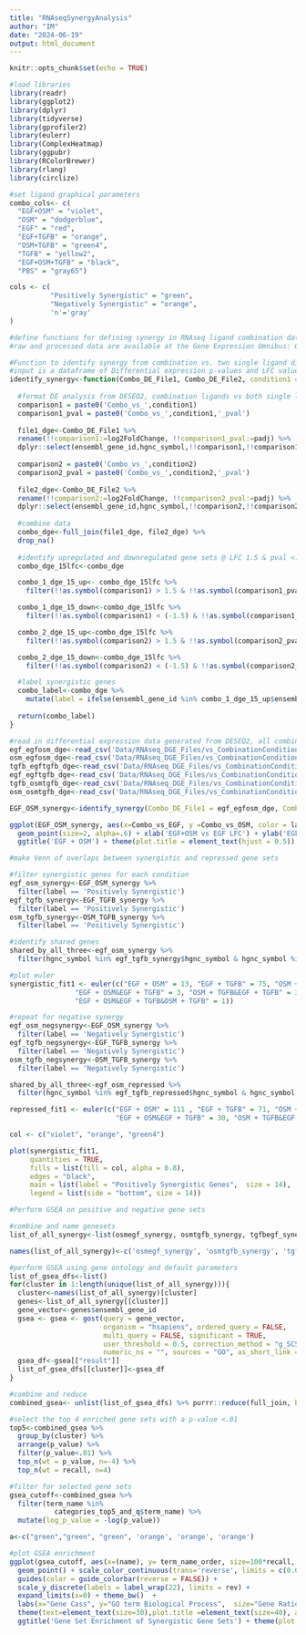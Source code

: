 ```yaml
---
title: "RNAseqSynergyAnalysis"
author: "IM"
date: "2024-06-19"
output: html_document
---
```


```r
knitr::opts_chunk$set(echo = TRUE)

#load libraries
library(readr)
library(ggplot2)
library(dplyr)
library(tidyverse)
library(gprofiler2)
library(eulerr)
library(ComplexHeatmap)
library(ggpubr)
library(RColorBrewer)
library(rlang)
library(circlize)

#set ligand graphical parameters
combo_cols<- c(
  "EGF+OSM" = "violet",
  "OSM" = "dodgerblue",
  "EGF" = "red",
  "EGF+TGFB" = "orange",
  "OSM+TGFB" = "green4",
  "TGFB" = "yellow2",
  "EGF+OSM+TGFB" = "black",
  "PBS" = "gray65")

cols <- c(
          "Positively Synergistic" = "green",
          "Negatively Synergistic" = "orange",
          'n'='gray'
)
```

```r
#define functions for defining synergy in RNAseq ligand combination data
#raw and processed data are available at the Gene Expression Omnibus: GSE282654

#Function to identify synergy from combination vs. two single ligand differential expression analysis
#input is a dataframe of Differential expression p-values and LFC values from DESEQ2
identify_synergy<-function(Combo_DE_File1, Combo_DE_File2, condition1 = 'EGF', condition2 = 'OSM',combocondition = 'EGF_OSM'){
  
  #format DE analysis from DESEQ2, combination ligands vs both single ligands
  comparison1 = paste0('Combo_vs_',condition1)
  comparison1_pval = paste0('Combo_vs_',condition1,'_pval')
  
  file1_dge<-Combo_DE_File1 %>%
  rename(!!comparison1:=log2FoldChange, !!comparison1_pval:=padj) %>%
  dplyr::select(ensembl_gene_id,hgnc_symbol,!!comparison1,!!comparison1_pval)
  
  comparison2 = paste0('Combo_vs_',condition2)
  comparison2_pval = paste0('Combo_vs_',condition2,'_pval')
  
  file2_dge<-Combo_DE_File2 %>%
  rename(!!comparison2:=log2FoldChange, !!comparison2_pval:=padj) %>%
  dplyr::select(ensembl_gene_id,hgnc_symbol,!!comparison2,!!comparison2_pval)
  
  #combine data
  combo_dge<-full_join(file1_dge, file2_dge) %>%
  drop_na() 
  
  #identify upregulated and downregulated gene sets @ LFC 1.5 & pval <.05 for both comparisons
  combo_dge_15lfc<-combo_dge

  combo_1_dge_15_up<- combo_dge_15lfc %>%
    filter(!!as.symbol(comparison1) > 1.5 & !!as.symbol(comparison1_pval) < .05) 

  combo_1_dge_15_down<-combo_dge_15lfc %>%
    filter(!!as.symbol(comparison1) < (-1.5) & !!as.symbol(comparison1_pval) < .05) 

  combo_2_dge_15_up<-combo_dge_15lfc %>%
    filter(!!as.symbol(comparison2) > 1.5 & !!as.symbol(comparison2_pval) < .05) 

  combo_2_dge_15_down<-combo_dge_15lfc %>%
    filter(!!as.symbol(comparison2) < (-1.5) & !!as.symbol(comparison2_pval) < .05) 

  #label synergistic genes
  combo_label<-combo_dge %>%
    mutate(label = ifelse(ensembl_gene_id %in% combo_1_dge_15_up$ensembl_gene_id & ensembl_gene_id %in% combo_2_dge_15_up$ensembl_gene_id, 'Positively Synergistic',ifelse(ensembl_gene_id %in% combo_1_dge_15_down$ensembl_gene_id & ensembl_gene_id %in% combo_2_dge_15_down$ensembl_gene_id, 'Negatively Synergistic', 'n')))
  
  return(combo_label)
}
```

```r
#read in differential expression data generated from DESEQ2, all combination conditions vs respective single ligands
egf_egfosm_dge<-read_csv('Data/RNAseq_DGE_Files/vs_CombinationConditions/MDD_ligandCombination_RNAseq_DETable_allGenes_EGF_OSM_vs_EGF.csv')
osm_egfosm_dge<-read_csv('Data/RNAseq_DGE_Files/vs_CombinationConditions/MDD_ligandCombination_RNAseq_DETable_allGenes_EGF_OSM_vs_OSM.csv')
tgfb_egftgfb_dge<-read_csv('Data/RNAseq_DGE_Files/vs_CombinationConditions/MDD_ligandCombination_RNAseq_DETable_allGenes_EGF_TGFB_vs_TGFB.csv')
egf_egftgfb_dge<-read_csv('Data/RNAseq_DGE_Files/vs_CombinationConditions/MDD_ligandCombination_RNAseq_DETable_allGenes_EGF_TGFB_vs_EGF.csv')
tgfb_osmtgfb_dge<-read_csv('Data/RNAseq_DGE_Files/vs_CombinationConditions/MDD_ligandCombination_RNAseq_DETable_allGenes_OSM_TGFB_vs_TGFB.csv')
osm_osmtgfb_dge<-read_csv('Data/RNAseq_DGE_Files/vs_CombinationConditions/MDD_ligandCombination_RNAseq_DETable_allGenes_OSM_TGFB_vs_OSM.csv')
```

```r
EGF_OSM_synergy<-identify_synergy(Combo_DE_File1 = egf_egfosm_dge, Combo_DE_File2 = osm_egfosm_dge, condition1 = 'EGF', condition2 = 'OSM',combocondition = 'EGF_OSM')

ggplot(EGF_OSM_synergy, aes(x=Combo_vs_EGF, y =Combo_vs_OSM, color = label)) +
  geom_point(size=2, alpha=.6) + xlab('EGF+OSM vs EGF LFC') + ylab('EGF+OSM vs OSM LFC') + scale_color_manual(values = cols, breaks = c('Positively Synergistic - 17 Genes','Negatively Synergistic - 148 Genes')) + ylim(-11, 11) + xlim(-11,11) + theme_bw() + geom_vline(xintercept =0, linetype = 2 ) + geom_hline(yintercept = 0, linetype = 2) + theme(text = element_text(size=21),legend.text = element_text(size=14), legend.position = c(.75, .95),legend.title=element_blank(), panel.grid.major = element_blank(), legend.key = element_rect(fill = "transparent", colour = "transparent"),legend.background = element_rect(fill = NA),panel.grid.minor = element_blank()) + 
  ggtitle('EGF + OSM') + theme(plot.title = element_text(hjust = 0.5)) + coord_fixed()

#make Venn of overlaps between synergistic and repressed gene sets

#filter synergistic genes for each condition
egf_osm_synergy<-EGF_OSM_synergy %>%
  filter(label == 'Positively Synergistic')
egf_tgfb_synergy<-EGF_TGFB_synergy %>%
  filter(label == 'Positively Synergistic')
osm_tgfb_synergy<-OSM_TGFB_synergy %>%
  filter(label == 'Positively Synergistic')

#identify shared genes
shared_by_all_three<-egf_osm_synergy %>%
  filter(hgnc_symbol %in% egf_tgfb_synergy$hgnc_symbol & hgnc_symbol %in% osm_tgfb_synergy$hgnc_symbol)

#plot euler
synergistic_fit1 <- euler(c("EGF + OSM" = 13, "EGF + TGFB" = 75, "OSM + TGFB" = 33,
                "EGF + OSM&EGF + TGFB" = 3, "OSM + TGFB&EGF + TGFB" = 31, 
                "EGF + OSM&EGF + TGFB&OSM + TGFB" = 1))

#repeat for negative synergy
egf_osm_negsynergy<-EGF_OSM_synergy %>%
  filter(label == 'Negatively Synergistic')
egf_tgfb_negsynergy<-EGF_TGFB_synergy %>%
  filter(label == 'Negatively Synergistic')
osm_tgfb_negsynergy<-OSM_TGFB_synergy %>%
  filter(label == 'Negatively Synergistic')

shared_by_all_three<-egf_osm_repressed %>%
  filter(hgnc_symbol %in% egf_tgfb_repressed$hgnc_symbol & hgnc_symbol %in% osm_tgfb_repressed$hgnc_symbol)

repressed_fit1 <- euler(c("EGF + OSM" = 111 , "EGF + TGFB" = 71, "OSM + TGFB" = 16,
                          "EGF + OSM&EGF + TGFB" = 30, "OSM + TGFB&EGF + TGFB" = 4, "EGF + OSM&OSM + TGFB" = 2, "EGF + OSM&EGF + TGFB&OSM + TGFB" = 5))

col <- c("violet", "orange", "green4")

plot(synergistic_fit1,
     quantities = TRUE,
     fills = list(fill = col, alpha = 0.8),
     edges = "black",
     main = list(label = "Positively Synergistic Genes",  size = 14),
     legend = list(side = "bottom", size = 14))
```

```r
#Perform GSEA on positive and negative gene sets

#combine and name genesets
list_of_all_synergy<-list(osmegf_synergy, osmtgfb_synergy, tgfbegf_synergy, osmegf_repression, osmtgfb_repression, tgfbegf_repression)

names(list_of_all_synergy)<-c('osmegf_synergy', 'osmtgfb_synergy', 'tgfbegf_synergy', 'osmegf_repression', 'osmtgfb_repression', 'tgfbegf_repression')

#perform GSEA using gene ontology and default parameters
list_of_gsea_dfs<-list()
for(cluster in 1:length(unique(list_of_all_synergy))){
  cluster<-names(list_of_all_synergy)[cluster]
  genes<-list_of_all_synergy[[cluster]]
  gene_vector<-genes$ensembl_gene_id
  gsea <- gsea <- gost(query = gene_vector, 
                       organism = "hsapiens", ordered_query = FALSE, 
                       multi_query = FALSE, significant = TRUE, 
                       user_threshold = 0.5, correction_method = "g_SCS", 
                       numeric_ns = "", sources = "GO", as_short_link = FALSE, highlight = TRUE)
  gsea_df<-gsea[["result"]]
  list_of_gsea_dfs[[cluster]]<-gsea_df
}

#combine and reduce
combined_gsea<- unlist(list_of_gsea_dfs) %>% purrr::reduce(full_join, by = c("term_name", "cluster", "p_value", "recall")) 

#select the top 4 enriched gene sets with a p-value <.01
top5<-combined_gsea %>%
  group_by(cluster) %>%
  arrange(p_value) %>%
  filter(p_value<.01) %>%
  top_n(wt = p_value, n=-4) %>%
  top_n(wt = recall, n=4)

#filter for selected gene sets
gsea_cutoff<-combined_gsea %>%
  filter(term_name %in% 
           categories_top5_and_q$term_name) %>%
  mutate(log_p_value = -log(p_value))

a<-c("green","green", "green", 'orange', 'orange', 'orange')

#plot GSEA enrichment
ggplot(gsea_cutoff, aes(x=(name), y= term_name_order, size=100*recall,  color = p_value)) +
  geom_point() + scale_color_continuous(trans='reverse', limits = c(0.01,0)) +scale_size_continuous(range = c(1, 15)) +
  guides(color = guide_colorbar(reverse = FALSE)) +
  scale_y_discrete(labels = label_wrap(22), limits = rev) +
  expand_limits(x=0) + theme_bw()  + 
  labs(x="Gene Cass", y="GO term Biological Process",  size="Gene Ratio", color = 'Adj p-value') +
  theme(text=element_text(size=30),plot.title =element_text(size=40), axis.title.x = element_blank(), axis.text.x = element_text(size = 30, angle = 45, hjust = 1, vjust=.95), axis.text.y = element_text(size = 35, hjust = .5)) +
  ggtitle('Gene Set Enrichment of Synergistic Gene Sets') + theme(plot.title = element_text(hjust = 0.5))
```


